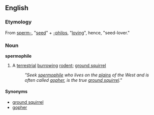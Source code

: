 ==English==
===Etymology===
From {{Gr.}} [[sperm-]], "[[seed]]" + [[-philos]], "[[loving]]", hence, "seed-lover."

===Noun===
'''spermophile'''
#A [[terrestrial]] [[burrowing]] [[rodent]]; [[ground squirrel]]
#: ''"Seek [[spermophile]] who lives on the [[plain]]s of the West and is often called [[gopher]], is the true [[ground squirrel]]."''

====Synonyms====
*[[ground squirrel]]
*[[gopher]]